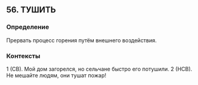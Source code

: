 ## 56. ТУШИТЬ
### Определение
Прервать процесс горения путём внешнего воздействия.

### Контексты
1 (СВ). Мой дом загорелся, но сельчане быстро его потушили. 2 (НСВ). Не мешайте людям, они тушат пожар!

